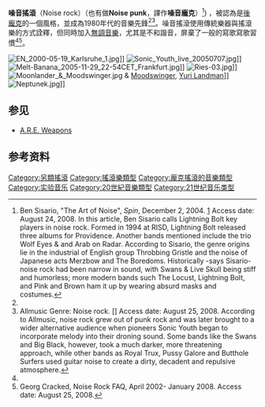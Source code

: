 {{Infobox Music genre
|name=Noise rock
| color             = white
| bgcolor           = crimson
| stylistic_origins = [[噪音音樂|噪音音樂]]（{{tsl|en|Noise (music)|Noise music}}）<BR>{{tsl|en|experimental rock|實驗搖滾}}<BR>[[龐克搖滾|龐克搖滾]]<BR>[[先鋒音樂|先鋒音樂]]（[[先锋音乐|avant-garde]]）<BR>[[無浪潮|無浪潮]]（{{tsl|en|No Wave|No Wave}}）<BR>[[迷幻搖滾|迷幻搖滾]]<BR>[[先鋒爵士|先鋒爵士]]（{{tsl|en|avant-garde jazz|avant-garde jazz}}）
| popularity        = 大多都是地下音樂，1990年代才與主流音樂混合。
| cultural_origins  = 1970年晚期的美國、澳洲
| instruments       = [[歌唱|歌唱]], [[電吉他|電吉他]], [[貝斯|貝斯]], [[鼓|鼓]], [[電子樂器|電子樂器]]
| derivatives       = [[油漬搖滾|油漬搖滾]]<BR>[[瞪鞋搖滾|瞪鞋搖滾]]<BR>[[輾核|輾核]]<BR>[[力量暴力|力量暴力]]（{{tsl|en|powerviolence|powerviolence}}）<BR>[[硬殼龐克|硬殼龐克]]（{{tsl|en|crust punk|crust punk}}）<BR>[[後硬蕊|後硬蕊]]<BR>[[數學搖滾|數學搖滾]]
| fusiongenres      = [[噪音流行|噪音流行]]（{{tsl|en|Noise pop|Noise pop}}）
|regional_scenes   = [[日本|日本]],  [[美國|美國]][[普洛威頓斯|普洛威頓斯]]
}}

'''噪音搖滾'''（Noise rock）（也有做'''Noise punk'''，譯作'''噪音龐克'''）<ref name=spin>Ben Sisario, "The Art of Noise", ''Spin'', December 2, 2004. [http://www.spin.com/articles/art-noise] {{Wayback|url=http://www.spin.com/articles/art-noise |date=20150924131815 }} Access date: August 24, 2008. In this article, Ben Sisario calls Lightning Bolt key players in noise rock. Formed in 1994 at RISD, Lightning Bolt released three albums for Providence. Another bands mentioned include the trio Wolf Eyes & and Arab on Radar. According to Sisario, the genre origins lie in the industrial of English group Throbbing Gristle and the noise of Japanese acts Merzbow and The Boredoms. Historically -says Sisario- noise rock had been narrow in sound, with Swans & Live Skull being stiff and humorless; more modern bands such The Locust, Lightning Bolt, and Pink and Brown ham it up by wearing absurd masks and costumes.</ref>) ，被認為是[[後龐克|後龐克]]的一個風格，並成為1980年代的音樂先鋒<ref name=spin/><ref name=amg>Allmusic Genre: Noise rock. [{{Allmusic|class=explore|id=style/d2925|pure_url=yes}}] Access date: August 25, 2008. According to Allmusic, noise rock grew out of punk rock and was later brought to a wider alternative audience when pioneers Sonic Youth began to incorporate melody into their droning sound. Some bands like the Swans and Big Black, however, took a much darker, more threatening approach, while other bands as Royal Trux, Pussy Galore and Butthole Surfers used guitar noise to create a dirty, decadent and repulsive atmosphere.</ref>。噪音搖滾使用傳統樂器與搖滾樂的方式詮釋，但同時加入[[無調音樂|無調音樂]]，尤其是不和諧音，屏棄了一般的寫歌寫歌習慣<ref name=amg/><ref name=faq>Georg Cracked, Noise Rock FAQ, April 2002- January 2008. {{cite web |url=http://www.monochrom.at/cracked/music/noiserockfaq.htm |title=存档副本 |accessdate=2011-02-01 |deadurl=yes |archiveurl=https://web.archive.org/web/20101208063144/http://www.monochrom.at/cracked/music/noiserockfaq.htm |archivedate=2010-12-08 }} Access date: August 25, 2008.</ref>。

[[Image:EN_2000-05-19_Karlsruhe_1.jpg|thumb]]]]
[[Image:Sonic_Youth_live_20050707.jpg|thumb]]]]
[[Image:Melt-Banana_2005-11-29_22-54CET_Frankfurt.jpg|thumb]]]]
[[Image:Ries-03.jpg|thumb]]]]
[[Image:Moonlander_&_Moodswinger.jpg|thumb]] & [[Moodswinger|Moodswinger]], [[Yuri_Landman|Yuri Landman]]]]
[[Image:Neptunek.jpg|right]]]]

== 参见 ==
* [[A.R.E._Weapons|A.R.E. Weapons]]

== 参考资料 ==
{{reflist|2}}
{{Rock}}
{{實驗音樂}}
{{DEFAULTSORT:Noise Rock}}
[[Category:另類搖滾|Category:另類搖滾]]
[[Category:搖滾樂類型|Category:搖滾樂類型]]
[[Category:龐克搖滾的音樂類型|Category:龐克搖滾的音樂類型]]
[[Category:实验音乐|Category:实验音乐]]
[[Category:20世紀音樂類型|Category:20世紀音樂類型]]
[[Category:21世纪音乐类型|Category:21世纪音乐类型]]